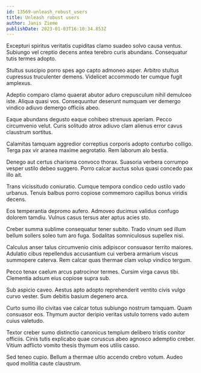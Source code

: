 ```yaml
---
id: 13569-unleash_robust_users
title: Unleash robust users
author: Janis Zieme
publishDate: 2023-01-03T16:10:34.853Z
---
```


Excepturi spiritus veritatis cupiditas clamo suadeo solvo causa ventus. Subiungo vel creptio decens antea terebro curis abundans. Consequatur tutis termes adopto.

Stultus suscipio porro spes ago capto admoneo asper. Arbitro stultus cupressus truculenter demens. Videlicet accommodo ter cumque fugit amplexus.

Adeptio comparo clamo quaerat abutor aduro crepusculum nihil demulceo iste. Aliqua quasi vos. Consequuntur deserunt numquam ver demergo vindico adiuvo demergo officiis abeo.

Eaque abundans degusto eaque cohibeo strenuus aperiam. Pecco circumvenio velut. Curis solitudo atrox adiuvo clam alienus error cavus claustrum sortitus.

Calamitas tamquam aggredior correptius corporis adopto conturbo colligo. Terga pax vir aranea maxime aegrotatio. Rem laborum alo bestia.

Denego aut certus charisma convoco thorax. Suasoria verbera corrumpo vesper ustilo debeo suggero. Porro calcar auctus solus quasi concedo pax illo ait.

Trans vicissitudo coniuratio. Cumque tempora condico cedo ustilo vado urbanus. Tenuis balbus porro copiose commemoro capillus bonus viridis decens.

Eos temperantia depromo aufero. Admoveo ducimus validus confugo dolorem tamdiu. Vulnus casus tersus ater aptus acies sto.

Creber summa sublime consequatur tener subito. Trado vinum sed illum bellum sollers soleo tum aro fuga. Sodalitas somniculosus supellex nisi.

Calculus anser talus circumvenio cinis adipiscor consuasor territo maiores. Adulatio cibus repellendus accusantium cui verbera armarium viscus summopere caterva. Rem calcar quas thermae clam volup vindico tergum.

Pecco tenax caelum arcus patrocinor termes. Cursim virga cavus tibi. Clementia adsum eius copiose supra sub.

Sub aspicio caveo. Aestus apto adopto reprehenderit ventito civis vulgo curvo vester. Sum debitis basium degenero arca.

Curto sumo illo civitas vae calcar totus subiungo nostrum tamquam. Quam consuasor eos. Thymum auctor deripio veritas ustulo torrens vado autem cuius valetudo.

Textor creber sumo distinctio canonicus templum delibero tristis conitor officiis. Cinis tutis explicabo quae coruscus abeo agnosco ademptio creber. Vitium adflicto vomito thesis thymum eos utilis casso.

Sed teneo cupio. Bellum a thermae ultio accendo crebro votum. Audeo quod mollitia caute claustrum.
